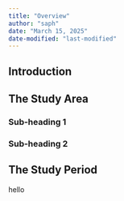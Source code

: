 ```yaml
---
title: "Overview"
author: "saph"
date: "March 15, 2025"
date-modified: "last-modified"
---
```


## Introduction

## The Study Area

### Sub-heading 1

### Sub-heading 2

## The Study Period

hello
